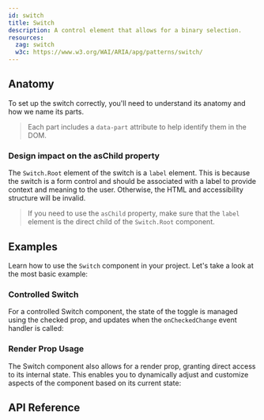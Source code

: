 ```yaml
---
id: switch
title: Switch
description: A control element that allows for a binary selection.
resources:
  zag: switch
  w3c: https://www.w3.org/WAI/ARIA/apg/patterns/switch/
---
```


<ComponentPreview />

## Anatomy

To set up the switch correctly, you'll need to understand its anatomy and how we
name its parts.

> Each part includes a `data-part` attribute to help identify them in the DOM.

<Anatomy id="switch" />

### Design impact on the asChild property

The `Switch.Root` element of the switch is a `label` element. This is because
the switch is a form control and should be associated with a label to provide
context and meaning to the user. Otherwise, the HTML and accessibility structure
will be invalid.

> If you need to use the `asChild` property, make sure that the `label` element
> is the direct child of the `Switch.Root` component.

## Examples

Learn how to use the `Switch` component in your project. Let's take a look at
the most basic example:

<Example id="basic" />

### Controlled Switch

For a controlled Switch component, the state of the toggle is managed using the
checked prop, and updates when the `onCheckedChange` event handler is called:

<Example id="controlled" />

### Render Prop Usage

The Switch component also allows for a render prop, granting direct access to
its internal state. This enables you to dynamically adjust and customize aspects
of the component based on its current state:

<Example id="renderProp" />

## API Reference

<ComponentTypes id="switch" />
